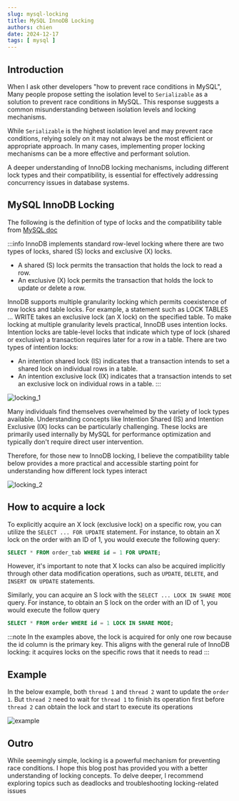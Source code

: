 ```yaml
---
slug: mysql-locking
title: MySQL InnoDB Locking
authors: chien
date: 2024-12-17
tags: [ mysql ]
---
```


## Introduction

When I ask other developers "how to prevent race conditions in MySQL", Many
people propose setting the isolation level to `Serializable` as a solution to
prevent race conditions in MySQL. This response suggests a common
misunderstanding between isolation levels and locking mechanisms.

While `Serializable` is the highest isolation level and may prevent race
conditions, relying solely on it may not always be the most efficient or
appropriate approach. In many cases, implementing proper locking mechanisms can
be a more effective and performant solution.

A deeper understanding of InnoDB locking mechanisms, including different lock
types and their compatibility, is essential for effectively addressing
concurrency issues in database systems.


## MySQL InnoDB Locking

The following is the definition of type of locks and the compatibility table
from [MySQL doc](https://dev.mysql.com/doc/refman/8.4/en/innodb-locking.html)

:::info
InnoDB implements standard row-level locking where there are two types of locks,
shared (S) locks and exclusive (X) locks.

- A shared (S) lock permits the transaction that holds the lock to read a row.
- An exclusive (X) lock permits the transaction that holds the lock to update or
  delete a row.

InnoDB supports multiple granularity locking which permits coexistence of row
locks and table locks. For example, a statement such as LOCK TABLES ... WRITE
takes an exclusive lock (an X lock) on the specified table. To make locking at
multiple granularity levels practical, InnoDB uses intention locks. Intention
locks are table-level locks that indicate which type of lock (shared or
exclusive) a transaction requires later for a row in a table. There are two
types of intention locks:

- An intention shared lock (IS) indicates that a transaction intends to set a
  shared lock on individual rows in a table.
- An intention exclusive lock (IX) indicates that a transaction intends to set
  an exclusive lock on individual rows in a table.
:::

![locking_1](./locking_1.png)

Many individuals find themselves overwhelmed by the variety of lock types
available. Understanding concepts like Intention Shared (IS) and Intention
Exclusive (IX) locks can be particularly challenging. These locks are primarily
used internally by MySQL for performance optimization and typically don't
require direct user intervention.

Therefore, for those new to InnoDB locking, I believe the compatibility table
below provides a more practical and accessible starting point for understanding
how different lock types interact

![locking_2](./locking_2.png)

## How to acquire a lock

To explicitly acquire an X lock (exclusive lock) on a specific row, you can
utilize the `SELECT ... FOR UPDATE` statement. For instance, to obtain an X lock
on the order with an ID of 1, you would execute the following query:

```sql
SELECT * FROM order_tab WHERE id = 1 FOR UPDATE;
```

However, it's important to note that X locks can also be acquired implicitly
through other data modification operations, such as `UPDATE`, `DELETE`, and `INSERT
ON UPDATE` statements.

Similarly, you can acquire an S lock with the `SELECT ... LOCK IN SHARE MODE` query.
For instance, to obtain an S lock on the order with an ID of 1, you would execute the follow query

```sql
SELECT * FROM order WHERE id = 1 LOCK IN SHARE MODE;
```

:::note
In the examples above, the lock is acquired for only one row because the id
column is the primary key. This aligns with the general rule of InnoDB locking:
it acquires locks on the specific rows that it needs to read
:::

## Example

In the below example, both `thread 1` and `thread 2` want to update the `order
1`. But `thread 2` need to wait for `thread 1` to finish its operation first
before `thread 2` can obtain the lock and start to execute its operations

![example](./example.png)

## Outro

While seemingly simple, locking is a powerful mechanism for preventing race
conditions. I hope this blog post has provided you with a better understanding
of locking concepts. To delve deeper, I recommend exploring topics such as
deadlocks and troubleshooting locking-related issues